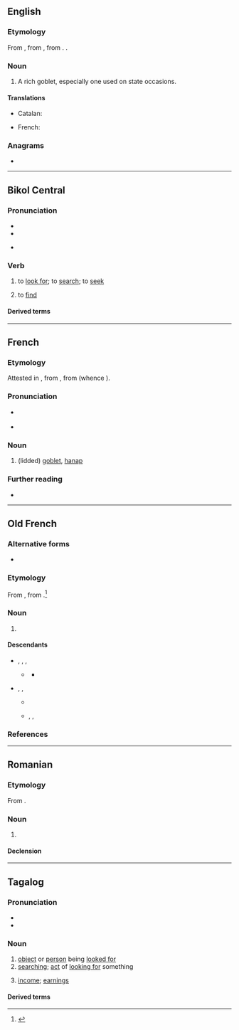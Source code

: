 ==English==

===Etymology===
From {{bor|en|fr|hanap}}, from {{der|en|frk|*hnapp}}, from {{der|en|gem-pro|*hnappaz||cup, bowl}}. {{doublet|en|nap}}.

===Noun===
{{en-noun}}

# {{lb|en|obsolete}} A rich goblet, especially one used on state occasions.

====Translations====
{{trans-top|rich goblet}}
* Catalan: {{t+|ca|anap|m}}
{{trans-mid}}
* French: {{t+|fr|hanap|m}}
{{trans-bottom}}

===Anagrams===
* {{anagrams|en|a=aahnp|pahan}}

----

==Bikol Central==

===Pronunciation===
* {{hyph|bcl|ha|nap}}
* {{bcl-IPA}}
* {{bcl-IPA|anap}} {{gl|h-dropping}}

===Verb===
{{head|bcl|verb}}

# to [[look for]]; to [[search]]; to [[seek]]
# {{q|by extension}} to [[find]]
#: {{syn|bcl|dukay|kua}}

====Derived terms====
{{der3|bcl|maghanap|hanapon}}

----

==French==

===Etymology===
Attested in {{inh|fr|fro|-}}, from {{der|fr|frk|*hnapp}}, from {{der|fr|gem-pro|*hnappaz}} (whence {{cog|ang|hnæp}}).

===Pronunciation===
* {{fr-asph}} {{fr-IPA|hanape}}
* {{audio|fr|LL-Q150 (fra)-Poslovitch-hanap.wav|Audio}}

===Noun===
{{fr-noun|m}}

# {{lb|fr|historical}} (lidded) [[goblet]], [[#English|hanap]]

===Further reading===
* {{R:TLFi}}

----

==Old French==

===Alternative forms===
* {{alter|fro|hanape|henap|hennap|hannap}}

===Etymology===
From {{inh|fro|ML.|hanappus||cup, goblet}}, from {{der|fro|frk|*hnapp||cup, bowl}}.<ref>{{R:FEW|page=214|title=*hnapp}}</ref>

===Noun===
{{fro-noun|m}}

# {{l|en|hanap}} {{gloss|goblet}}

====Descendants====
* {{desc|frm|hanap}}, {{l|frm|hennap}}, {{l|frm|hannap}}, {{l|frm|henap}}
** {{desc|fr|hanap}} {{q|historical}}
*** {{desc|en|hanap|bor=1}}
* {{desc|fro|haneper|der=1}}, {{l|fro|hanaper}}, {{l|fro|hanapier||maker or seller of hanaps}}
** {{desc|frm|hanapier}}
** {{desc|enm|hanaper|bor=1}}, {{l|enm|haneper}}, {{l|enm|henyper}}

===References===
<references />

----

==Romanian==

===Etymology===
From {{bor|ro|fr|hanap}}.

===Noun===
{{ro-noun|n|-}}

# {{l|en|hanap}}

====Declension====
{{ro-noun-n|n=sg}}

----

==Tagalog==

===Pronunciation===
* {{hyph|tl|ha|nap}}
* {{tl-IPA}}

===Noun===
{{tl-noun}}

# [[object]] or [[person]] being [[looked for]]
# [[searching]]; [[act]] of [[looking for]] something
#: {{syn|tl|paghanap|paghahanap}}
# {{lb|tl|colloquial}} [[income]]; [[earnings]]
#: {{syn|tl|sahod|kita|suweldo}}

====Derived terms====
{{der3|tl|hanapbuhay|hanapan|paghanapan|hanapin|paghanapin|humanap|ihanap|maghanap|maghanapbuhay|mapaghanap|paghahanap|paghanap|paghahanapbuhay|paghanapbuhayan|pinaghanapan|hanapbuhayin|hanap-hanapin|naghahanap ng sakit ng katawan}}